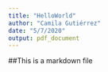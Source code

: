 ```yaml
---
title: "HelloWorld"
author: "Camila Gutiérrez"
date: "5/7/2020"
output: pdf_document
---
```


##This is a markdown file

